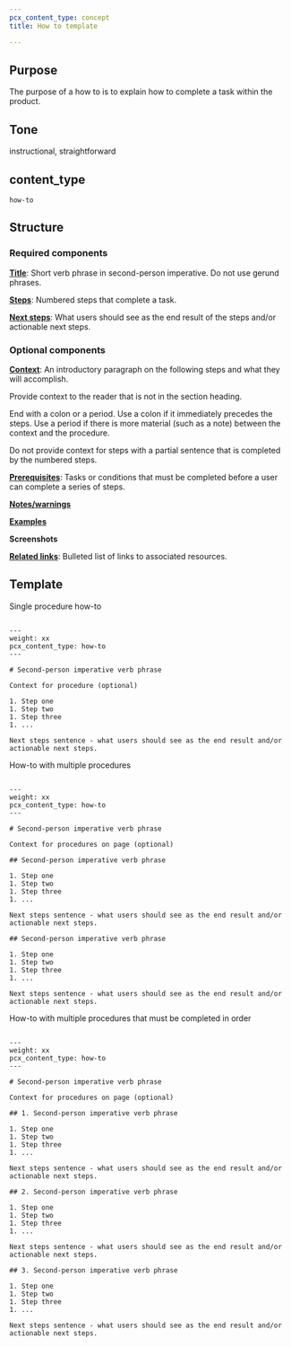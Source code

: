 ```yaml
---
pcx_content_type: concept
title: How to template

---
```



## Purpose

The purpose of a how to is to explain how to complete a task within the product.

<Render file="howto-vs-tutorial" />

## Tone

instructional, straightforward

## content\_type

`how-to`

## Structure

### Required components

[**Title**](/style-guide/documentation-content-strategy/component-attributes/titles/): Short verb phrase in second-person imperative. Do not use gerund phrases.

[**Steps**](/style-guide/documentation-content-strategy/component-attributes/steps-tasks-procedures/): Numbered steps that complete a task.

[**Next steps**](/style-guide/documentation-content-strategy/component-attributes/next-steps/): What users should see as the end result of the steps and/or actionable next steps.

### Optional components

[**Context**](/style-guide/documentation-content-strategy/component-attributes/context/): An introductory paragraph on the following steps and what they will accomplish.

Provide context to the reader that is not in the section heading.

End with a colon or a period. Use a colon if it immediately precedes the steps. Use a period if there is more material (such as a note) between the context and the procedure.

Do not provide context for steps with a partial sentence that is completed by the numbered steps.

[**Prerequisites**](/style-guide/documentation-content-strategy/component-attributes/prerequisites/): Tasks or conditions that must be completed before a user can complete a series of steps.

[**Notes/warnings**](/style-guide/documentation-content-strategy/component-attributes/notes-tips-warnings/)

[**Examples**](/style-guide/documentation-content-strategy/component-attributes/examples/)

**Screenshots**

[**Related links**](/style-guide/documentation-content-strategy/component-attributes/links/): Bulleted list of links to associated resources.

## Template

Single procedure how-to

```

---
weight: xx
pcx_content_type: how-to
---
 
# Second-person imperative verb phrase
 
Context for procedure (optional)
 
1. Step one
1. Step two
1. Step three
1. ...

Next steps sentence - what users should see as the end result and/or actionable next steps.
```

How-to with multiple procedures

```

---
weight: xx
pcx_content_type: how-to
---
 
# Second-person imperative verb phrase
 
Context for procedures on page (optional)
 
## Second-person imperative verb phrase
 
1. Step one
1. Step two
1. Step three
1. ...
 
Next steps sentence - what users should see as the end result and/or actionable next steps.
 
## Second-person imperative verb phrase
 
1. Step one
1. Step two
1. Step three
1. ...

Next steps sentence - what users should see as the end result and/or actionable next steps.
```

How-to with multiple procedures that must be completed in order

```

---
weight: xx
pcx_content_type: how-to
---
 
# Second-person imperative verb phrase
 
Context for procedures on page (optional)
 
## 1. Second-person imperative verb phrase
 
1. Step one
1. Step two
1. Step three
1. ...
 
Next steps sentence - what users should see as the end result and/or actionable next steps.
 
## 2. Second-person imperative verb phrase
 
1. Step one
1. Step two
1. Step three
1. ...
 
Next steps sentence - what users should see as the end result and/or actionable next steps.
 
## 3. Second-person imperative verb phrase
 
1. Step one
1. Step two
1. Step three
1. ...
 
Next steps sentence - what users should see as the end result and/or actionable next steps.
```
